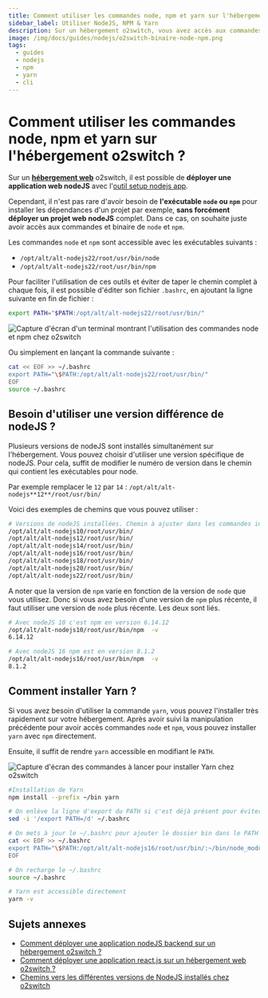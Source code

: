 ```yaml
---
title: Comment utiliser les commandes node, npm et yarn sur l'hébergement ?
sidebar_label: Utiliser NodeJS, NPM & Yarn
description: Sur un hébergement o2switch, vous avez accès aux commandes node et npm. Vous pouvez installer yarn.
image: /img/docs/guides/nodejs/o2switch-binaire-node-npm.png
tags:
  - guides
  - nodejs
  - npm
  - yarn
  - cli
---
```

# Comment utiliser les commandes node, npm et yarn sur l'hébergement o2switch ?


Sur un **[hébergement web](https://www.o2switch.fr)** o2switch, il est possible de **déployer une application web
nodeJS** avec l'[outil setup nodejs app](/cpanel/logiciels/hebergement-nodejs-multi-version). 

Cependant, il n'est pas rare d'avoir besoin de **l'exécutable `node` ou `npm`** pour installer les dépendances d'un
projet par exemple, **sans forcément déployer un projet web nodeJS** complet. Dans ce cas, on souhaite juste avoir accès
aux commandes et binaire de `node` et `npm`. 

Les commandes `node` et `npm` sont accessible avec les exécutables suivants : 
  * `/opt/alt/alt-nodejs22/root/usr/bin/node`
  * `/opt/alt/alt-nodejs22/root/usr/bin/npm`

Pour faciliter l'utilisation de ces outils et éviter de taper le chemin complet à chaque fois, il est possible d'éditer
son fichier `.bashrc`, en ajoutant la ligne suivante en fin de fichier : 

```bash title="Modification temporaire de l'environnement pour accéder à nodejs / npm"
export PATH="$PATH:/opt/alt/alt-nodejs22/root/usr/bin/"
```

<Image
    src="/img/docs/guides/nodejs/o2switch-binaire-node-npm.png"
    title="Comment utiliser nodeJS et npm en mode CLI"
    caption="Utilisation des binaires node et NPM sur un hébergement o2switch"
    alt="Capture d'écran d'un terminal montrant l'utilisation des commandes node et npm chez o2switch"
/>

Ou simplement en lançant la commande suivante : 

```bash title="Modification du .bashrc pour inclure nodeJS dans le PATH"
cat << EOF >> ~/.bashrc
export PATH="\$PATH:/opt/alt/alt-nodejs22/root/usr/bin/"
EOF
source ~/.bashrc
```

## Besoin d'utiliser une version différence de nodeJS ?

Plusieurs versions de nodeJS sont installés simultanément sur l'hébergement. Vous pouvez choisir d'utiliser une version
spécifique de nodeJS. Pour cela, suffit de modifier le numéro de version dans le chemin qui contient les exécutables
pour node. 

Par exemple remplacer le `12` par `14` : `/opt/alt/alt-nodejs**12**/root/usr/bin/`

Voici des exemples de chemins que vous pouvez utiliser : 

```bash title="Utiliser une version de nodeJS différente"
# Versions de nodeJS installées. Chemin à ajuster dans les commandes indiquées précédemment
/opt/alt/alt-nodejs10/root/usr/bin/
/opt/alt/alt-nodejs12/root/usr/bin/
/opt/alt/alt-nodejs14/root/usr/bin/
/opt/alt/alt-nodejs16/root/usr/bin/
/opt/alt/alt-nodejs18/root/usr/bin/
/opt/alt/alt-nodejs20/root/usr/bin/
/opt/alt/alt-nodejs22/root/usr/bin/
```

A noter que la version de `npm` varie en fonction de la version de `node` que vous utilisez. Donc si vous avez besoin
d'une version de `npm` plus récente, il faut utiliser une version de `node` plus récente. Les deux sont liés. 

```bash title="La version de NPM dépend de la version de nodeJS"
# Avec nodeJS 10 c'est npm en version 6.14.12
/opt/alt/alt-nodejs10/root/usr/bin/npm  -v
6.14.12

# Avec nodeJS 16 npm est en version 8.1.2
/opt/alt/alt-nodejs16/root/usr/bin/npm  -v
8.1.2
```

## Comment installer Yarn ?

Si vous avez besoin d'utiliser la commande `yarn`, vous pouvez l'installer très rapidement sur votre hébergement. Après
avoir suivi la manipulation précédente pour avoir accès commandes `node` et `npm`, vous pouvez installer `yarn` avec
`npm` directement. 

Ensuite, il suffit de rendre `yarn` accessible en modifiant le `PATH`. 

<Image
    src="/img/docs/guides/nodejs/o2switch-installation-yarn-nodejs-npm.png"
    title="Installation de Yarn chez o2switch"
    caption="Installation de Yarn sur un hébergement o2switch"
    alt="Capture d'écran des commandes à lancer pour installer Yarn chez o2switch"
/>

```bash title="Installation de Yarn"
#Installation de Yarn
npm install --prefix ~/bin yarn

# On enlève la ligne d'export du PATH si c'est déjà présent pour éviter un doublons
sed -i '/export PATH=/d' ~/.bashrc

# On mets à jour le ~/.bashrc pour ajouter le dossier bin dans le PATH
cat << EOF >> ~/.bashrc
export PATH="\$PATH:/opt/alt/alt-nodejs16/root/usr/bin/:~/bin/node_modules/yarn/bin"
EOF

# On recharge le ~/.bashrc
source ~/.bashrc

# Yarn est accessible directement
yarn -v
```

## Sujets annexes

  * [Comment déployer une application nodeJS backend sur un hébergement o2switch ?](/cpanel/logiciels/hebergement-nodejs-multi-version)
  * [Comment déployer une application react.js sur un hébergement web o2switch ?](/guides/nodejs/application-reactjs)
  * [Chemins vers les différentes versions de NodeJS installés chez o2switch](/questions/langages-supportes-php-node-ruby-python)